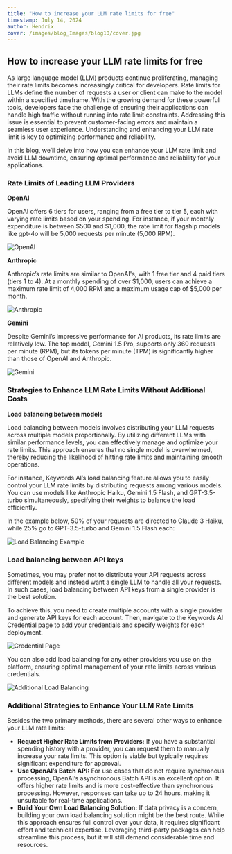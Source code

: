 ```yaml
---
title: "How to increase your LLM rate limits for free"
timestamp: July 14, 2024
author: Hendrix
cover: /images/blog_Images/blog10/cover.jpg
---
```


## How to increase your LLM rate limits for free

As large language model (LLM) products continue proliferating, managing their rate limits becomes increasingly critical for developers. Rate limits for LLMs define the number of requests a user or client can make to the model within a specified timeframe. With the growing demand for these powerful tools, developers face the challenge of ensuring their applications can handle high traffic without running into rate limit constraints. Addressing this issue is essential to prevent customer-facing errors and maintain a seamless user experience. Understanding and enhancing your LLM rate limit is key to optimizing performance and reliability.

In this blog, we’ll delve into how you can enhance your LLM rate limit and avoid LLM downtime, ensuring optimal performance and reliability for your applications.

### Rate Limits of Leading LLM Providers

**OpenAI**

OpenAI offers 6 tiers for users, ranging from a free tier to tier 5, each with varying rate limits based on your spending. For instance, if your monthly expenditure is between $500 and $1,000, the rate limit for flagship models like gpt-4o will be 5,000 requests per minute (5,000 RPM).

![OpenAI](/images/blog_Images/blog10/openai.png)

**Anthropic**

Anthropic’s rate limits are similar to OpenAI's, with 1 free tier and 4 paid tiers (tiers 1 to 4). At a monthly spending of over $1,000, users can achieve a maximum rate limit of 4,000 RPM and a maximum usage cap of $5,000 per month.

![Anthropic](/images/blog_Images/blog10/anthropic.png)

**Gemini**

Despite Gemini’s impressive performance for AI products, its rate limits are relatively low. The top model, Gemini 1.5 Pro, supports only 360 requests per minute (RPM), but its tokens per minute (TPM) is significantly higher than those of OpenAI and Anthropic.

![Gemini](/images/blog_Images/blog10/google.png)

### Strategies to Enhance LLM Rate Limits Without Additional Costs

**Load balancing between models**

Load balancing between models involves distributing your LLM requests across multiple models proportionally. By utilizing different LLMs with similar performance levels, you can effectively manage and optimize your rate limits. This approach ensures that no single model is overwhelmed, thereby reducing the likelihood of hitting rate limits and maintaining smooth operations.

For instance, Keywords AI’s load balancing feature allows you to easily control your LLM rate limits by distributing requests among various models. You can use models like Anthropic Haiku, Gemini 1.5 Flash, and GPT-3.5-turbo simultaneously, specifying their weights to balance the load efficiently.

In the example below, 50% of your requests are directed to Claude 3 Haiku, while 25% go to GPT-3.5-turbo and Gemini 1.5 Flash each:

![Load Balancing Example](/images/blog_Images/blog10/code.png)

### Load balancing between API keys

Sometimes, you may prefer not to distribute your API requests across different models and instead want a single LLM to handle all your requests. In such cases, load balancing between API keys from a single provider is the best solution.

To achieve this, you need to create multiple accounts with a single provider and generate API keys for each account. Then, navigate to the Keywords AI Credential page to add your credentials and specify weights for each deployment.

![Credential Page](/images/blog_Images/blog10/lb1.png)

You can also add load balancing for any other providers you use on the platform, ensuring optimal management of your rate limits across various credentials.

![Additional Load Balancing](/images/blog_Images/blog10/lb3.png)

### Additional Strategies to Enhance Your LLM Rate Limits

Besides the two primary methods, there are several other ways to enhance your LLM rate limits:

- **Request Higher Rate Limits from Providers:** If you have a substantial spending history with a provider, you can request them to manually increase your rate limits. This option is viable but typically requires significant expenditure for approval.
- **Use OpenAI’s Batch API:** For use cases that do not require synchronous processing, OpenAI’s asynchronous Batch API is an excellent option. It offers higher rate limits and is more cost-effective than synchronous processing. However, responses can take up to 24 hours, making it unsuitable for real-time applications.
- **Build Your Own Load Balancing Solution:** If data privacy is a concern, building your own load balancing solution might be the best route. While this approach ensures full control over your data, it requires significant effort and technical expertise. Leveraging third-party packages can help streamline this process, but it will still demand considerable time and resources.
